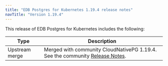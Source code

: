 ```yaml
---
title: "EDB Postgres for Kubernetes 1.19.4 release notes"
navTitle: "Version 1.19.4"
---
```


This release of EDB Postgres for Kubernetes includes the following:

|      Type      |                                                                                  Description                                                                                   |
| -------------- | ------------------------------------------------------------------------------------------------------------------------------------------------------------------------------ |
| Upstream merge |  Merged with community CloudNativePG 1.19.4. See the community [Release Notes](https://cloudnative-pg.io/documentation/1.19/release_notes/v1.19/).                                    |
